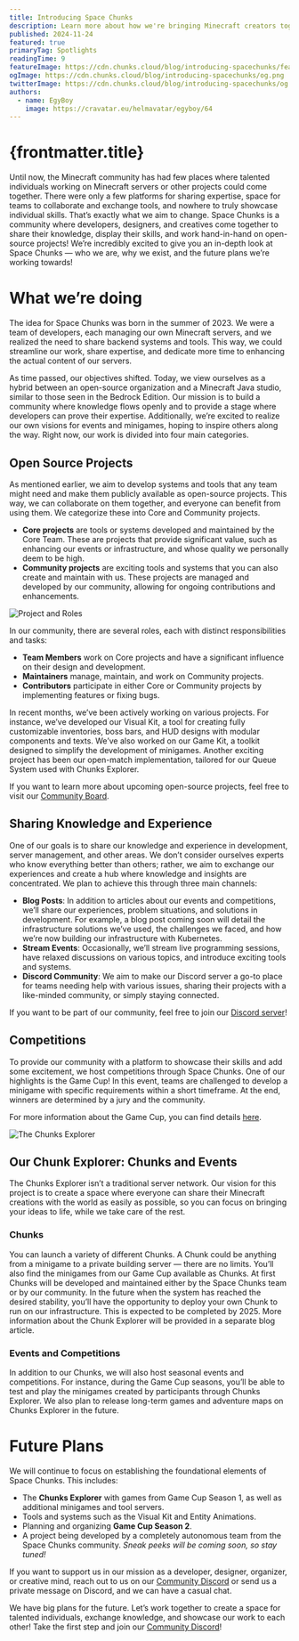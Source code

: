 ```yaml
---
title: Introducing Space Chunks
description: Learn more about how we're bringing Minecraft creators together, sharing knowledge, and building exciting new projects.
published: 2024-11-24
featured: true
primaryTag: Spotlights
readingTime: 9
featureImage: https://cdn.chunks.cloud/blog/introducing-spacechunks/feature.png
ogImage: https://cdn.chunks.cloud/blog/introducing-spacechunks/og.png
twitterImage: https://cdn.chunks.cloud/blog/introducing-spacechunks/og.png
authors:
  - name: EgyBoy
    image: https://cravatar.eu/helmavatar/egyboy/64
---
```


# {frontmatter.title}

Until now, the Minecraft community has had few places where talented individuals working on Minecraft servers or other projects could come together. There were only a few platforms for sharing expertise, space for teams to collaborate and exchange tools, and nowhere to truly showcase individual skills. That’s exactly what we aim to change. Space Chunks is a community where developers, designers, and creatives come together to share their knowledge, display their skills, and work hand-in-hand on open-source projects! We’re incredibly excited to give you an in-depth look at Space Chunks — who we are, why we exist, and the future plans we’re working towards!

# What we’re doing

The idea for Space Chunks was born in the summer of 2023. We were a team of developers, each managing our own Minecraft servers, and we realized the need to share backend systems and tools. This way, we could streamline our work, share expertise, and dedicate more time to enhancing the actual content of our servers.

As time passed, our objectives shifted. Today, we view ourselves as a hybrid between an open-source organization and a Minecraft Java studio, similar to those seen in the Bedrock Edition. Our mission is to build a community where knowledge flows openly and to provide a stage where developers can prove their expertise. Additionally, we’re excited to realize our own visions for events and minigames, hoping to inspire others along the way. Right now, our work is divided into four main categories.

## Open Source Projects

As mentioned earlier, we aim to develop systems and tools that any team might need and make them publicly available as open-source projects. This way, we can collaborate on them together, and everyone can benefit from using them. We categorize these into Core and Community projects.

- **Core projects** are tools or systems developed and maintained by the Core Team. These are projects that provide significant value, such as enhancing our events or infrastructure, and whose quality we personally deem to be high.
- **Community projects** are exciting tools and systems that you can also create and maintain with us. These projects are managed and developed by our community, allowing for ongoing contributions and enhancements.

![Project and Roles](https://cdn.chunks.cloud/blog/introducing-spacechunks/content/project-and-roles.png)

In our community, there are several roles, each with distinct responsibilities and tasks:

- **Team Members** work on Core projects and have a significant influence on their design and development.
- **Maintainers** manage, maintain, and work on Community projects.
- **Contributors** participate in either Core or Community projects by implementing features or fixing bugs.

In recent months, we’ve been actively working on various projects. For instance, we’ve developed our Visual Kit, a tool for creating fully customizable inventories, boss bars, and HUD designs with modular components and texts. We’ve also worked on our Game Kit, a toolkit designed to simplify the development of minigames. Another exciting project has been our open-match implementation, tailored for our Queue System used with Chunks Explorer.

If you want to learn more about upcoming open-source projects, feel free to visit our [Community Board](https://board.chunks.space).

## Sharing Knowledge and Experience

One of our goals is to share our knowledge and experience in development, server management, and other areas. We don’t consider ourselves experts who know everything better than others; rather, we aim to exchange our experiences and create a hub where knowledge and insights are concentrated. We plan to achieve this through three main channels:

- **Blog Posts**: In addition to articles about our events and competitions, we’ll share our experiences, problem situations, and solutions in development. For example, a blog post coming soon will detail the infrastructure solutions we’ve used, the challenges we faced, and how we’re now building our infrastructure with Kubernetes.
- **Stream Events**: Occasionally, we’ll stream live programming sessions, have relaxed discussions on various topics, and introduce exciting tools and systems.
- **Discord Community**: We aim to make our Discord server a go-to place for teams needing help with various issues, sharing their projects with a like-minded community, or simply staying connected.

If you want to be part of our community, feel free to join our [Discord server](https://discord.chunks.space)!

## Competitions

To provide our community with a platform to showcase their skills and add some excitement, we host competitions through Space Chunks. One of our highlights is the Game Cup! In this event, teams are challenged to develop a minigame with specific requirements within a short timeframe. At the end, winners are determined by a jury and the community.

For more information about the Game Cup, you can find details [here](https://chunks.space/game-cup).

![The Chunks Explorer](https://cdn.chunks.cloud/blog/introducing-spacechunks/content/chunks-explorer.png)

## Our Chunk Explorer: Chunks and Events

The Chunks Explorer isn’t a traditional server network. Our vision for this project is to create a space where everyone can share their Minecraft creations with the world as easily as possible, so you can focus on bringing your ideas to life, while we take care of the rest. 

### Chunks

You can launch a variety of different Chunks. A Chunk could be anything from a minigame to a private building server — there are no limits. You’ll also find the minigames from our Game Cup available as Chunks. At first Chunks will be developed and maintained either by the Space Chunks team or by our community. In the future when the system has reached the desired stability, you’ll have the opportunity to deploy your own Chunk to run on our infrastructure. This is expected to be completed by 2025. More information about the Chunk Explorer will be provided in a separate blog article.

### Events and Competitions

In addition to our Chunks, we will also host seasonal events and competitions. For instance, during the Game Cup seasons, you’ll be able to test and play the minigames created by participants through Chunks Explorer. We also plan to release long-term games and adventure maps on Chunks Explorer in the future.

# Future Plans

We will continue to focus on establishing the foundational elements of Space Chunks. This includes:

- The **Chunks Explorer** with games from Game Cup Season 1, as well as additional minigames and tool servers.
- Tools and systems such as the Visual Kit and Entity Animations.
- Planning and organizing **Game Cup Season 2**.
- A project being developed by a completely autonomous team from the Space Chunks community. *Sneak peeks will be coming soon, so stay tuned!*

If you want to support us in our mission as a developer, designer, organizer, or creative mind, reach out to us on our [Community Discord](https://discord.chunks.space) or send us a private message on Discord, and we can have a casual chat.

We have big plans for the future. Let’s work together to create a space for talented individuals, exchange knowledge, and showcase our work to each other! Take the first step and join our [Community Discord](https://discord.chunks.space)!
